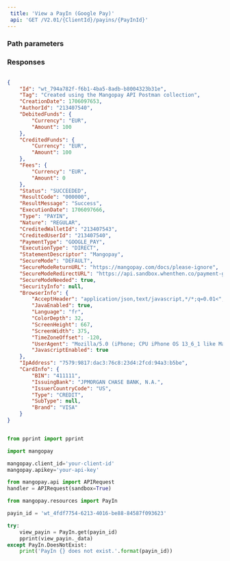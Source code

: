 ```yaml
---  
 title: 'View a PayIn (Google Pay)'  
 api: 'GET /V2.01/{ClientId}/payins/{PayInId}'  
---  
```


  

### Path parameters  

<PayInId />  

### Responses  

<AccordionGroup><Accordion title="200 Succeeded">  

<IdResponse />  

<TagResponse />  

<CreationDateResponse />  

<AuthorIdResponse />  

<DebitedFunds9Response />  

<CreditedFunds8Response />  

<Fees8Response />  

<Status2Response />  

<ResultCodeResponse />  

<ResultMessageResponse />  

<ExecutionDateResponse />  

<TypeResponse />  

<NatureResponse />  

<CreditedWalletIdResponse />  

<PaymentType9Response />  

<ExecutionTypeResponse />  

<StatementDescriptorResponse />  

<SecureModeNeededResponse />  

<Billing2Response />  

<Shipping3Response />  

<BrowserInfoResponse />  

<IpAddressResponse />  

<CardInfoResponse /></Accordion></AccordionGroup>  

<ResponseExample>  

```json 200 Succeeded  

{
    "Id": "wt_794a782f-f6b1-4ba5-8adb-b8004323b31e",
    "Tag": "Created using the Mangopay API Postman collection",
    "CreationDate": 1706097653,
    "AuthorId": "213407540",
    "DebitedFunds": {
        "Currency": "EUR",
        "Amount": 100
    },
    "CreditedFunds": {
        "Currency": "EUR",
        "Amount": 100
    },
    "Fees": {
        "Currency": "EUR",
        "Amount": 0
    },
    "Status": "SUCCEEDED",
    "ResultCode": "000000",
    "ResultMessage": "Success",
    "ExecutionDate": 1706097666,
    "Type": "PAYIN",
    "Nature": "REGULAR",
    "CreditedWalletId": "213407543",
    "CreditedUserId": "213407540",
    "PaymentType": "GOOGLE_PAY",
    "ExecutionType": "DIRECT",
    "StatementDescriptor": "Mangopay",
    "SecureMode": "DEFAULT",
    "SecureModeReturnURL": "https://mangopay.com/docs/please-ignore",
    "SecureModeRedirectURL": "https://api.sandbox.whenthen.co/payment-gateway/monext/3ds/challenge/3a01e913-64d2-4724-a6f9-64ddc3a08d8a/794a782f-f6b1-4ba5-8adb-b8004323b31e",
    "SecureModeNeeded": true,
    "SecurityInfo": null,
    "BrowserInfo": {
        "AcceptHeader": "application/json,text/javascript,*/*;q=0.01<",
        "JavaEnabled": true,
        "Language": "fr",
        "ColorDepth": 32,
        "ScreenHeight": 667,
        "ScreenWidth": 375,
        "TimeZoneOffset": -120,
        "UserAgent": "Mozilla/5.0 (iPhone; CPU iPhone OS 13_6_1 like Mac OS X) AppleWebKit/605.1.15 (KHTML, like Gecko) Mobile/15E148",
        "JavascriptEnabled": true
    },
    "IpAddress": "7579:9817:dac3:76c8:23d4:2fcd:94a3:b5be",
    "CardInfo": {
        "BIN": "411111",
        "IssuingBank": "JPMORGAN CHASE BANK, N.A.",
        "IssuerCountryCode": "US",
        "Type": "CREDIT",
        "SubType": null,
        "Brand": "VISA"
    }
}  

 ```  

</ResponseExample>  

<RequestExample>  
  
```python Python  

from pprint import pprint

import mangopay

mangopay.client_id='your-client-id'
mangopay.apikey='your-api-key'

from mangopay.api import APIRequest
handler = APIRequest(sandbox=True)

from mangopay.resources import PayIn

payin_id = 'wt_4fdf7754-6213-4016-be88-84587f093623'

try:
    view_payin = PayIn.get(payin_id)
    pprint(view_payin._data)
except PayIn.DoesNotExist:
    print('PayIn {} does not exist.'.format(payin_id))  
```  

  
</RequestExample>